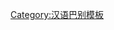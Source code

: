 {{User language-2|zh-taiyuan|宰用户的'''[[:Category:Zh-taiyuan 使用者|太原话]]'''说的还'''[[:Category:Zh-taiyuan-2 使用者|将就]]'''咾哇。|太原话|13|9}}<noinclude>[[Category:汉语巴别模板]]</noinclude>